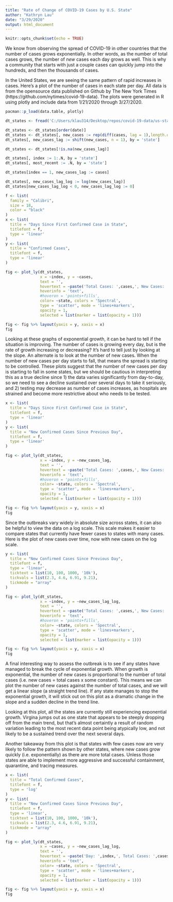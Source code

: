 ---
title: "Rate of Change of COVID-19 Cases by U.S. State"
author: "Kathryn Lau"
date: "3/29/2020"
output: html_document
---

```{r setup, include=FALSE}
knitr::opts_chunk$set(echo = TRUE)
```

We know from observing the spread of COVID-19 in other countries that the number of cases grows exponentially. In other words, as the number of total 
cases grows, the number of *new* cases each day grows as well. This is why a 
community that starts with just a couple cases can quickly jump into the hundreds, and then the thousands of cases. 

In the United States, we are seeing the same pattern of rapid increases in cases. Here's a plot of the number of cases in each state per day. All data is from the opensource data published on Github by The
New York Times (https://github.com/nytimes/covid-19-data). The plots were generated in R using plotly and include data from 1/21/2020 through 3/27/2020.

```{r linear total cases, echo=FALSE}
pacman::p_load(data.table, plotly)

dt_states <- fread('C:/Users/klau314/Desktop/repos/covid-19-data/us-states.csv')

dt_states <- dt_states[order(date)]
dt_states <- dt_states[, new_cases := rep(diff(cases, lag = 1),length.out = .N), by = 'state']
dt_states[, new_cases_lag := shift(new_cases, n = 1), by = 'state']

dt_states <- dt_states[!is.na(new_cases_lag)]

dt_states[, index := 1:.N, by = 'state']
dt_states[, most_recent := .N, by = 'state']

dt_states[index == 1, new_cases_lag := cases]

dt_states[, new_cases_lag_log := log(new_cases_lag)]
dt_states[new_cases_lag_log < 0, new_cases_lag_log := 0]

f <- list(
  family = "Calibri",
  size = 18,
  color = "black"
)
x <- list(
  title = "Days Since First Confirmed Case in State",
  titlefont = f,
  type = 'linear'
)
y <- list(
  title = "Confirmed Cases",
  titlefont = f,
  type = 'linear'
)

fig <- plot_ly(dt_states,
               x = ~index, y = ~cases,
               text = '',
               hovertext = ~paste('Total Cases: ',cases,', New Cases: ', new_cases_lag,', State: ',state),
               hoverinfo = 'text',
               #hoveron = 'points+fills',
               color= ~state, colors = 'Spectral', 
               type = 'scatter', mode = 'lines+markers',
               opacity = 1, 
               selected = list(marker = list(opacity = 1)))

fig <- fig %>% layout(yaxis = y, xaxis = x)
fig

```

Looking at these graphs of exponential growth, it can be hard to tell if the
situation is improving. The number of cases is growing every day, but is the rate of growth increasing or decreasing? It's hard to tell just by looking at the slope. An alternate is to look at the number of new cases. When the number of new cases per day starts to fall, that means the spread is starting to be controlled. These plots suggest that the number of new cases
per day is starting to fall in some states, but we should be cautious in interpreting this as a true decline since 1) the data varies significantly from day-to-day, so we need to see a decline sustained over several days to take it seriously, and 2) testing may decrease as number of cases increases, as hospitals are strained and become more restrictive about who needs to be tested.

```{r linear new cases, echo=FALSE}
x <- list(
  title = "Days Since First Confirmed Case in State",
  titlefont = f,
  type = 'linear'
)
y <- list(
  title = "New Confirmed Cases Since Previous Day",
  titlefont = f,
  type = 'linear'
)

fig <- plot_ly(dt_states,
               x = ~index, y = ~new_cases_lag,
               text = '',
               hovertext = ~paste('Total Cases: ',cases,', New Cases: ', new_cases_lag,', State: ',state),
               hoverinfo = 'text',
               #hoveron = 'points+fills',
               color= ~state, colors = 'Spectral', 
               type = 'scatter', mode = 'lines+markers',
               opacity = 1, 
               selected = list(marker = list(opacity = 1)))

fig <- fig %>% layout(yaxis = y, xaxis = x)
fig
```

Since the outbreaks vary widely in absolute size across states, it can also be helpful to view the data on a log scale. This scale makes it easier to compare states that currently have fewer cases to states with many cases. Here is the plot of new cases over time, now with new cases on the log scale.

```{r log new cases, echo=FALSE}
y <- list(
  title = "New Confirmed Cases Since Previous Day",
  titlefont = f,
  type = 'linear',
  ticktext = list(10, 100, 1000, '10k'), 
  tickvals = list(2.3, 4.6, 6.91, 9.21),
  tickmode = "array"
)

fig <- plot_ly(dt_states,
               x = ~index, y = ~new_cases_lag_log,
               text = '',
               hovertext = ~paste('Total Cases: ',cases,', New Cases: ', new_cases_lag,', State: ',state),
               hoverinfo = 'text',
               #hoveron = 'points+fills',
               color= ~state, colors = 'Spectral', 
               type = 'scatter', mode = 'lines+markers',
               opacity = 1, 
               selected = list(marker = list(opacity = 1)))

fig <- fig %>% layout(yaxis = y, xaxis = x)
fig
```


A final interesting way to assess the outbreak is to see if any states have managed to break the cycle of exponential growth. When growth is exponential, the number of new cases is proportional to the number of total cases (i.e. new cases = total cases x some constant). This means we can plot the number of new cases against the number of total cases, and we will get a linear slope (a straight trend line). If any state manages to stop the exponential growth, it will stick out on this plot as a dramatic change in the slope and a sudden decline in the trend line.

Looking at this plot, all the states are currently still experiencing exponential growth. Virgina jumps out as one state that appears to be steeply dropping off from the main trend, but that's almost certaintly a result of random variation leading to the most recent data point being atypically low, and not likely to be a sustained trend over the next several days.

Another takeaway from this plot is that states with few cases now are very likely to follow the pattern shown by other states, where new cases grow quickly (i.e. exponentially) as there are more total cases. Unless those states are able to implement more aggressive and successful containment, quarantine, and tracing measures.

```{r state_plot, echo=FALSE}
x <- list(
  title = "Total Confirmed Cases",
  titlefont = f,
  type = 'log'
)
y <- list(
  title = "New Confirmed Cases Since Previous Day",
  titlefont = f,
  type = 'linear',
  ticktext = list(10, 100, 1000, '10k'), 
  tickvals = list(2.3, 4.6, 6.91, 9.21),
  tickmode = "array"
)

fig <- plot_ly(dt_states,
               x = ~cases, y = ~new_cases_lag_log,
               text = '',
               hovertext = ~paste('Day: ',index,', Total Cases: ',cases,', New Cases: ', new_cases_lag,', State: ',state),
               hoverinfo = 'text',
               color= ~state, colors = 'Spectral', 
               type = 'scatter', mode = 'lines+markers',
               opacity = 1, 
               selected = list(marker = list(opacity = 1)))

fig <- fig %>% layout(yaxis = y, xaxis = x)
fig
```


